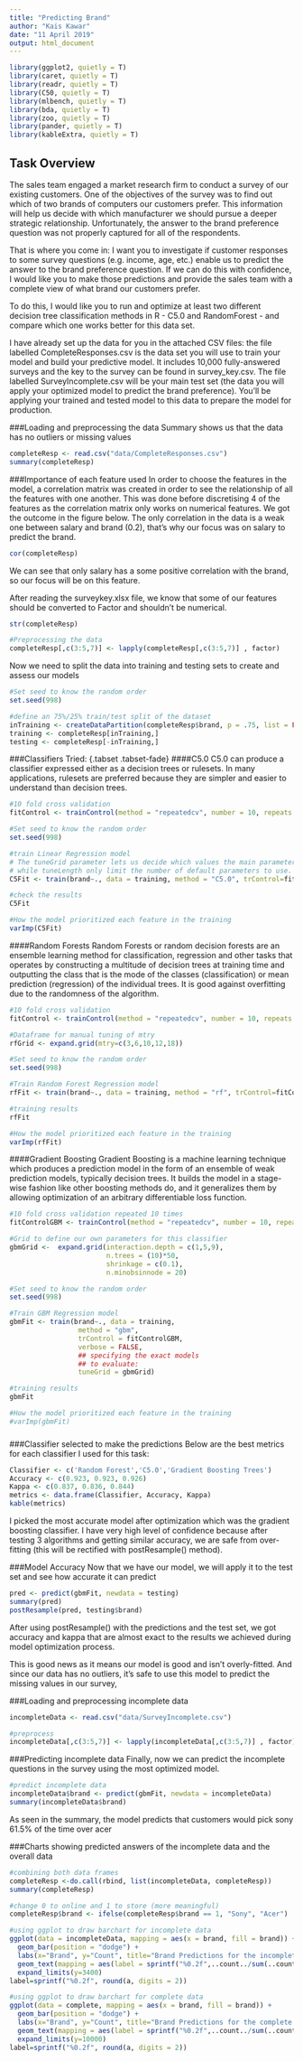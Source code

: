 ```yaml
---
title: "Predicting Brand"
author: "Kais Kawar"
date: "11 April 2019"
output: html_document
---
```


```r
library(ggplot2, quietly = T)
library(caret, quietly = T)
library(readr, quietly = T)
library(C50, quietly = T)
library(mlbench, quietly = T)
library(bda, quietly = T)
library(zoo, quietly = T)
library(pander, quietly = T)
library(kableExtra, quietly = T) 
```

## Task Overview

The sales team engaged a market research firm to conduct a survey of our existing customers. One of the objectives of the survey was to find out which of two brands of computers our customers prefer. This information will help us decide with which manufacturer we should pursue a deeper strategic relationship. Unfortunately, the answer to the brand preference question was not properly captured for all of the respondents.

That is where you come in: I want you to investigate if customer responses to some survey questions (e.g. income, age, etc.) enable us to predict the answer to the brand preference question. If we can do this with confidence, I would like you to make those predictions and provide the sales team with a complete view of what brand our customers prefer.

To do this, I would like you to run and optimize at least two different decision tree classification methods in R - C5.0 and RandomForest - and compare which one works better for this data set. 

I have already set up the data for you in the attached CSV files: the file labelled CompleteResponses.csv is the data set you will use to train your model and build your predictive model. It includes 10,000 fully-answered surveys and the key to the survey can be found in survey_key.csv. The file labelled SurveyIncomplete.csv will be your main test set (the data you will apply your optimized model to predict the brand preference). You'll be applying your trained and tested model to this data to prepare the model for production.

###Loading and preprocessing the data
Summary shows us that the data has no outliers or missing values
```r
completeResp <- read.csv("data/CompleteResponses.csv")
summary(completeResp)
```

###Importance of each feature used
In order to choose the features in the model, a correlation matrix was created in order to see the relationship of all the features with one another. This was done before discretising 4 of the features as the correlation matrix only works on numerical features.
We got the outcome in the figure below. The only correlation in the data is a weak one between salary and brand (0.2), that’s why our focus was on salary to predict the brand.

```r
cor(completeResp)
```
We can see that only salary has a some positive correlation with the brand, so our focus will be on this feature.

After reading the surveykey.xlsx file, we know that some of our features should be converted to Factor and shouldn't be numerical.

```r
str(completeResp)

#Preprocessing the data
completeResp[,c(3:5,7)] <- lapply(completeResp[,c(3:5,7)] , factor)
```

Now we need to split the data into training and testing sets to create and assess our models
```r
#Set seed to know the random order
set.seed(998)

#define an 75%/25% train/test split of the dataset
inTraining <- createDataPartition(completeResp$brand, p = .75, list = FALSE)
training <- completeResp[inTraining,]
testing <- completeResp[-inTraining,]
```


###Classifiers Tried: {.tabset .tabset-fade}
####C5.0
C5.0 can produce a classifier expressed either as a decision trees or rulesets. In many applications, rulesets are preferred because they are simpler and easier to understand than decision trees.

```r
#10 fold cross validation
fitControl <- trainControl(method = "repeatedcv", number = 10, repeats = 1)

#Set seed to know the random order
set.seed(998)

#train Linear Regression model
# The tuneGrid parameter lets us decide which values the main parameter will take,
# while tuneLength only limit the number of default parameters to use.
C5Fit <- train(brand~., data = training, method = "C5.0", trControl=fitControl, tuneLength = 2)

#check the results
C5Fit

#How the model prioritized each feature in the training
varImp(C5Fit)
```

####Random Forests 
Random Forests or random decision forests are an ensemble learning method for classification, regression and other tasks that operates by constructing a multitude of decision trees at training time and outputting the class that is the mode of the classes (classification) or mean prediction (regression) of the individual trees. It is good against overfitting due to the randomness of the algorithm.

```r

#10 fold cross validation
fitControl <- trainControl(method = "repeatedcv", number = 10, repeats = 1)

#Dataframe for manual tuning of mtry
rfGrid <- expand.grid(mtry=c(3,6,10,12,18))

#Set seed to know the random order
set.seed(998)

#Train Random Forest Regression model
rfFit <- train(brand~., data = training, method = "rf", trControl=fitControl, tuneGrid=rfGrid)

#training results
rfFit

#How the model prioritized each feature in the training
varImp(rfFit)
```

####Gradient Boosting 
Gradient Boosting is a machine learning technique which produces a prediction model in the form of an ensemble of weak prediction models, typically decision trees. It builds the model in a stage-wise fashion like other boosting methods do, and it generalizes them by allowing optimization of an arbitrary differentiable loss function.

```r

#10 fold cross validation repeated 10 times
fitControlGBM <- trainControl(method = "repeatedcv", number = 10, repeats = 1)

#Grid to define our own parameters for this classifier
gbmGrid <-  expand.grid(interaction.depth = c(1,5,9), 
                        n.trees = (10)*50, 
                        shrinkage = c(0.1),
                        n.minobsinnode = 20)

#Set seed to know the random order
set.seed(998)

#Train GBM Regression model
gbmFit <- train(brand~., data = training, 
                 method = "gbm", 
                 trControl = fitControlGBM, 
                 verbose = FALSE, 
                 ## specifying the exact models 
                 ## to evaluate:
                 tuneGrid = gbmGrid)

#training results
gbmFit

#How the model prioritized each feature in the training
#varImp(gbmFit)
```

###

###Classifier selected to make the predictions
Below are the best metrics for each classifier I used for this task:

```r
Classifier <- c('Random Forest','C5.0','Gradient Boosting Trees')
Accuracy <- c(0.923, 0.923, 0.926)
Kappa <- c(0.837, 0.836, 0.844)
metrics <- data.frame(Classifier, Accuracy, Kappa)
kable(metrics)
```

I picked the most accurate model after optimization which was the gradient boosting classifier. I have very high level of confidence because after testing 3 algorithms and getting similar accuracy, we are safe from over-fitting (this will be rectified with postResample() method).

###Model Accuracy
Now that we have our model, we will apply it to the test set and see how accurate it can predict

```r
pred <- predict(gbmFit, newdata = testing)
summary(pred)
postResample(pred, testing$brand)
```

After using postResample() with the predictions and the test set, we got accuracy and kappa that are almost exact to the results we achieved during model optimization process.

This is good news as it means our model is good and isn’t overly-fitted. And since our data has no outliers, it’s safe to use this model to predict the missing values in our survey,

###Loading and preprocessing incomplete data
```r
incompleteData <- read.csv("data/SurveyIncomplete.csv")

#preprocess
incompleteData[,c(3:5,7)] <- lapply(incompleteData[,c(3:5,7)] , factor)

```

###Predicting incomplete data
Finally, now we can predict the incomplete questions in the survey using the most optimized model.
```r
#predict incomplete data
incompleteData$brand <- predict(gbmFit, newdata = incompleteData)
summary(incompleteData$brand)
```

As seen in the summary, the model predicts that customers would pick sony 61.5% of the time over acer

###Charts showing predicted answers of the incomplete data and the overall data
```r
#combining both data frames
completeResp <-do.call(rbind, list(incompleteData, completeResp))
summary(completeResp)

#change 0 to online and 1 to store (more meaningful)
completeResp$brand <- ifelse(completeResp$brand == 1, "Sony", "Acer")

#using ggplot to draw barchart for incomplete data
ggplot(data = incompleteData, mapping = aes(x = brand, fill = brand)) +
  geom_bar(position = "dodge") +
  labs(x="Brand", y="Count", title="Brand Predictions for the incomplete data") +
  geom_text(mapping = aes(label = sprintf("%0.2f",..count../sum(..count..)*100)), stat = "count", vjust = -0.5)+
  expand_limits(y=3400)
label=sprintf("%0.2f", round(a, digits = 2))

#using ggplot to draw barchart for complete data
ggplot(data = complete, mapping = aes(x = brand, fill = brand)) +
  geom_bar(position = "dodge") +
  labs(x="Brand", y="Count", title="Brand Predictions for the complete data") +
  geom_text(mapping = aes(label = sprintf("%0.2f",..count../sum(..count..)*100)), stat = "count", vjust = -0.5)+
  expand_limits(y=10000)
label=sprintf("%0.2f", round(a, digits = 2))
```
